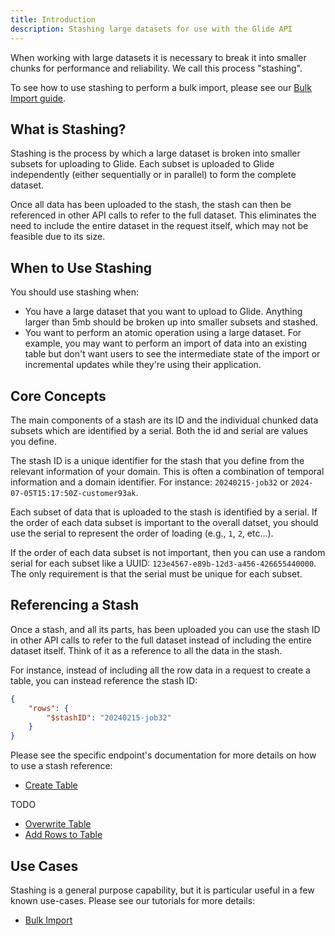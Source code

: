 ```yaml
---
title: Introduction
description: Stashing large datasets for use with the Glide API
---
```


When working with large datasets it is necessary to break it into smaller chunks for performance and reliability. We call this process "stashing".

<Tip>To see how to use stashing to perform a bulk import, please see our [Bulk Import guide](/api-reference/v2/examples/bulk-import).</Tip>

## What is Stashing?

Stashing is the process by which a large dataset is broken into smaller subsets for uploading to Glide. Each subset is uploaded to Glide independently (either sequentially or in parallel) to form the complete dataset.

Once all data has been uploaded to the stash, the stash can then be referenced in other API calls to refer to the full dataset. This eliminates the need to include the entire dataset in the request itself, which may not be feasible due to its size.

## When to Use Stashing

You should use stashing when:

* You have a large dataset that you want to upload to Glide. Anything larger than 5mb should be broken up into smaller subsets and stashed.
* You want to perform an atomic operation using a large dataset. For example, you may want to perform an import of data into an existing table but don't want users to see the intermediate state of the import or incremental updates while they're using their application.

## Core Concepts

The main components of a stash are its ID and the individual chunked data subsets which are identified by a serial. Both the id and serial are values you define.

The stash ID is a unique identifier for the stash that you define from the relevant information of your domain. This is often a combination of temporal information and a domain identifier. For instance: `20240215-job32` or `2024-07-05T15:17:50Z-customer93ak`.

Each subset of data that is uploaded to the stash is identified by a serial. If the order of each data subset is important to the overall datset, you should use the serial to represent the order of loading (e.g., `1`, `2`, etc...).

If the order of each data subset is not important, then you can use a random serial for each subset like a UUID: `123e4567-e89b-12d3-a456-426655440000`. The only requirement is that the serial must be unique for each subset.

## Referencing a Stash

Once a stash, and all its parts, has been uploaded you can use the stash ID in other API calls to refer to the full dataset instead of including the entire dataset itself. Think of it as a reference to all the data in the stash.

For instance, instead of including all the row data in a request to create a table, you can instead reference the stash ID:

```json
{
    "rows": {
        "$stashID": "20240215-job32"
    }
}
```

Please see the specific endpoint's documentation for more details on how to use a stash reference:

* [Create Table](/api-reference/v2/tables/post-tables)

TODO

* [Overwrite Table](/api-reference/v2/tables/put-tables)
* [Add Rows to Table](/api-reference/v2/tables/post-tables-rows)

## Use Cases

Stashing is a general purpose capability, but it is particular useful in a few known use-cases. Please see our tutorials for more details:

* [Bulk Import](/api-reference/v2/examples/bulk-import)